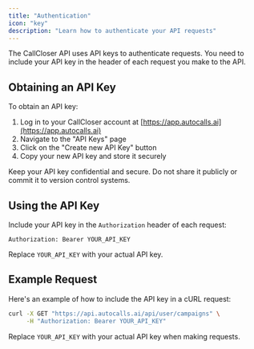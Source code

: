 ```yaml
---
title: "Authentication"
icon: "key"
description: "Learn how to authenticate your API requests"
---
```


The CallCloser API uses API keys to authenticate requests. You need to include your API key in the header of each request you make to the API.

## Obtaining an API Key

To obtain an API key:

1. Log in to your CallCloser account at [https://app.autocalls.ai](https://app.autocalls.ai)
2. Navigate to the "API Keys" page
3. Click on the "Create new API Key" button
4. Copy your new API key and store it securely

<Warning>
  Keep your API key confidential and secure. Do not share it publicly or commit
  it to version control systems.
</Warning>

## Using the API Key

Include your API key in the `Authorization` header of each request:

```
Authorization: Bearer YOUR_API_KEY
```

Replace `YOUR_API_KEY` with your actual API key.

## Example Request

Here's an example of how to include the API key in a cURL request:

```bash
curl -X GET "https://api.autocalls.ai/api/user/campaigns" \
     -H "Authorization: Bearer YOUR_API_KEY"
```

Replace `YOUR_API_KEY` with your actual API key when making requests.
